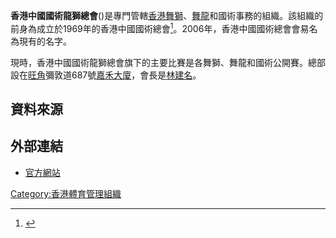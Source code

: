 {{Infobox Organization
|name = 香港中國國術龍獅總會<br>Hong Kong Chinese Martial Arts Dragon and Lion Dance Association
|image_border =
|size =
|caption = 
|motto =
|type = 體育組織
|formation = 1969年
|headquarters = {{flagicon|HKG}} 旺角彌敦道687號嘉禾大廈9樓A室
|membership = 
|leader_title = 會長
|leader_name = 林建名
|website = [http://www.hkcmaa.com.hk/ 香港中國國術龍獅總會]
}}

'''香港中國國術龍獅總會'''({{lang|en|Hong Kong Chinese Martial Arts Dragon and Lion Dance Association}})是專門管轄[[香港|香港]][[舞獅|舞獅]]、[[舞龍|舞龍]]和國術事務的組織。該組織的前身為成立於1969年的香港中國國術總會<ref>{{Cite web |url=http://www.hkcmaa.com.hk/b5g/intro/intro.html |title=本會簡介 |accessdate=2013-12-21 |archive-date=2013-07-23 |archive-url=https://web.archive.org/web/20130723154025/http://hkcmaa.com.hk/b5g/intro/intro.html |dead-url=no }}</ref>。2006年，香港中國國術總會會易名為現有的名字。

現時，香港中國國術龍獅總會旗下的主要比賽是各舞獅、舞龍和國術公開賽。總部設在[[旺角|旺角]]彌敦道687號[[嘉禾大廈|嘉禾大廈]]，會長是[[林建名|林建名]]。

== 資料來源 ==
{{reflist}}

==外部連結==
* [http://www.hkcmaa.com.hk/ 官方網站] {{Wayback|url=http://www.hkcmaa.com.hk/ |date=20191015040642 }}

{{香港體育總會}}

[[Category:香港體育管理組織|Category:香港體育管理組織]]